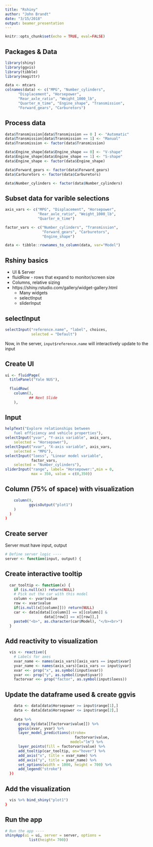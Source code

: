 ```yaml
---
title: "Rshiny"
author: "John Brandt"
date: "3/15/2018"
output: beamer_presentation
---
```


```r
knitr::opts_chunk$set(echo = TRUE, eval=FALSE)
```

## Packages & Data

```r
library(shiny)
library(ggvis)
library(tibble)
library(magittr)

data <- mtcars
colnames(data) <- c("MPG", "Number_cylinders", 
      "Displacement", "Horsepower", 
      "Rear_axle_ratio", "Weight_1000_lb", 
      "Quarter_m_time", "Engine_shape", "Transmission",
      "Forward_gears", "Carburetors")
```

## Process data

```r
data$Transmission[data$Transmission == 0 ] <- "Automatic"
data$Transmission[data$Transmission == 1] <- "Manual"
data$Transmission <- factor(data$Transmission) 

data$Engine_shape[data$Engine_shape == 0] <- "V-shape"
data$Engine_shape[data$Engine_shape == 1] <- "S-shape"
data$Engine_shape <- factor(data$Engine_shape)

data$Forward_gears <- factor(data$Forward_gears)
data$Carburetors <- factor(data$Carburetors)

data$Number_cylinders <- factor(data$Number_cylinders)
```

## Subset data for varible selections

```r
axis_vars <- c("MPG", "Displacement", "Horsepower", 
               "Rear_axle_ratio", "Weight_1000_lb",
               "Quarter_m_time")

factor_vars <- c("Number_cylinders", "Transmission", 
                 "Forward_gears", "Carburetors", 
                 "Engine_shape")

data <- tibble::rownames_to_column(data, var="Model")
```

## Rshiny basics

* UI & Server
* fluidRow - rows that expand to monitor/screen size
* Columns, relative sizing
* https://shiny.rstudio.com/gallery/widget-gallery.html
    + Many widgets
    + selectInput
    + sliderInput

## selectInput

```r
selectInput("reference.name", "label", choices, 
            selected = "Default")
```

Now, in the server, `input$reference.name` will interactively update to the input

## Create UI

```r
ui <- fluidPage(
  titlePanel("Yale NUS"),
  
  fluidRow(
    column(3,
           ## Next Slide
    ),
```

## Input 
```r
helpText("Explore relationships between 
    fuel efficiency and vehicle properties"),
selectInput("yvar", "Y-axis variable", axis_vars, 
    selected = "Horsepower"),
selectInput("xvar", "X-axis variable", axis_vars,
    selected = "MPG"),
selectInput("loess", "Linear model variable", 
            factor_vars, 
    selected = "Number_cylinders"),
sliderInput("range", label= "Horsepower:",min = 0, 
            max = 350, value = c(0,350))
```

## Column (75% of space) with visualization

```r
    column(9,
           ggvisOutput("plot1")
    )
  )
)
```

## Create server

Server must have input, output

```r
# Define server logic ----
server <- function(input, output) {
```

## Create interactive tooltip

```r
  car_tooltip <- function(x) {
    if (is.null(x)) return(NULL)
    # Pick out the car with this model
    column <- yvar$value
    row <- xvar$value
    if(is.null(x[[column]])) return(NULL)
    car <- data[data[[column]] == x[[column]] & 
                  data[[row]] == x[[row]],]
    paste0("<b>", as.character(car$Model), "</b><br>")
  }
```

## Add reactivity to visualization
```r
  vis <- reactive({
    # Labels for axes
    xvar_name <- names(axis_vars)[axis_vars == input$xvar]
    yvar_name <- names(axis_vars)[axis_vars == input$yvar]
    xvar <<- prop("x", as.symbol(input$xvar))
    yvar <<- prop("y", as.symbol(input$yvar))
    factorvar <<- prop("factor", as.symbol(input$loess))
```

## Update the dataframe used & create ggvis
```r
    data <- data[data$Horsepower >= input$range[1],]
    data <- data[data$Horsepower <= input$range[2],]
    
    data %>%
      group_by(data[[factorvar$value]]) %>%
      ggvis(xvar, yvar) %>%
      layer_model_predictions(stroke= 
                                factorvar$value, 
                              model="lm") %>%
      layer_points(fill = factorvar$value) %>%
      add_tooltip(car_tooltip, on="hover") %>%
      add_axis("x", title = xvar_name) %>%
      add_axis("y", title = yvar_name) %>%
      set_options(width = 1000, height = 700) %>%
      add_legend("stroke")
  })
```

## Add the visualization

```r
  vis %>% bind_shiny("plot1")
}
```

## Run the app

```r
# Run the app ----
shinyApp(ui = ui, server = server, options = 
           list(height= 700))
```

